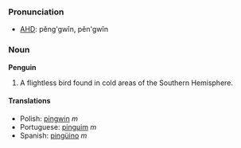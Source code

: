 ===Pronunciation===
*[[w:AHD|AHD]]: pĕng'gwĭn, pĕn'gwĭn

=== Noun ===

'''Penguin'''

# A flightless bird found in cold areas of the Southern Hemisphere.

==== Translations ====
*Polish: [[pingwin]] ''m''
*Portuguese: [[pinguim]] ''m''
*Spanish: [[pingüino]] ''m''